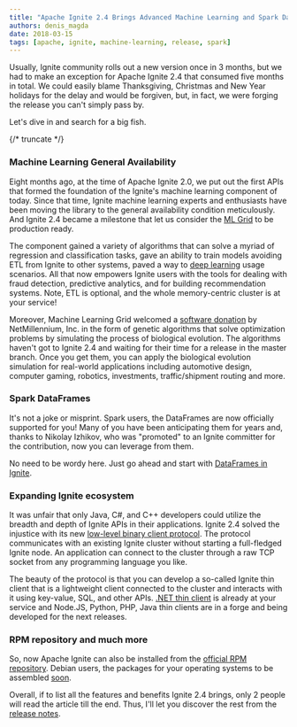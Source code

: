 ```yaml
---
title: "Apache Ignite 2.4 Brings Advanced Machine Learning and Spark DataFrames Capabilities"
authors: denis_magda
date: 2018-03-15
tags: [apache, ignite, machine-learning, release, spark]
---
```


Usually, Ignite community rolls out a new version once in 3 months, but we had to make an exception for Apache Ignite 2.4 that consumed five months in total. We could easily blame Thanksgiving, Christmas and New Year holidays for the delay and would be forgiven, but, in fact, we were forging the release you can't simply pass by.

Let's dive in and search for a big fish.

{/* truncate */}

### Machine Learning General Availability

Eight months ago, at the time of Apache Ignite 2.0, we put out the first APIs that formed the foundation of the Ignite's machine learning component of today. Since that time, Ignite machine learning experts and enthusiasts have been moving the library to the general availability condition meticulously. And Ignite 2.4 became a milestone that let us consider the [ML Grid](https://apacheignite.readme.io/docs/machine-learning) to be production ready.

The component gained a variety of algorithms that can solve a myriad of regression and classification tasks, gave an ability to train models avoiding ETL from Ignite to other systems, paved a way to [deep learning](https://apacheignite.readme.io/docs/multilayer-perceptron) usage scenarios. All that now empowers Ignite users with the tools for dealing with fraud detection, predictive analytics, and for building recommendation systems. Note, ETL is optional, and the whole memory-centric cluster is at your service!

Moreover, Machine Learning Grid welcomed a [software donation](http://incubator.apache.org/ip-clearance/ga-grid-ignite.html) by NetMillennium, Inc. in the form of genetic algorithms that solve optimization problems by simulating the process of biological evolution. The algorithms haven't got to Ignite 2.4 and waiting for their time for a release in the master branch. Once you get them, you can apply the biological evolution simulation for real-world applications including automotive design, computer gaming, robotics, investments, traffic/shipment routing and more.

### Spark DataFrames

It's not a joke or misprint. Spark users, the DataFrames are now officially supported for you! Many of you have been anticipating them for years and, thanks to Nikolay Izhikov, who was "promoted" to an Ignite committer for the contribution, now you can leverage from them.

No need to be wordy here. Just go ahead and start with [DataFrames in Ignite](https://apacheignite-fs.readme.io/docs/ignite-data-frame).

### Expanding Ignite ecosystem

It was unfair that only Java, C#, and C++ developers could utilize the breadth and depth of Ignite APIs in their applications. Ignite 2.4 solved the injustice with its new [low-level binary client protocol](https://apacheignite.readme.io/v2.4/docs/binary-client-protocol). The protocol communicates with an existing Ignite cluster without starting a full-fledged Ignite node. An application can connect to the cluster through a raw TCP socket from any programming language you like.

The beauty of the protocol is that you can develop a so-called Ignite thin client that is a lightweight client connected to the cluster and interacts with it using key-value, SQL, and other APIs. [.NET thin client](https://apacheignite-net.readme.io/docs/thin-client) is already at your service and Node.JS, Python, PHP, Java thin clients are in a forge and being developed for the next releases.

### RPM repository and much more

So, now Apache Ignite can also be installed from the [official RPM repository](https://www.apache.org/dist/ignite/rpm). Debian users, the packages for your operating systems to be assembled [soon](https://cwiki.apache.org/confluence/display/IGNITE/IEP-11%3A+Introduce+Apache+Ignite+delivery+in+RPM+and+DEB+packages).

Overall, if to list all the features and benefits Ignite 2.4 brings, only 2 people will read the article till the end. Thus, I'll let you discover the rest from the [release notes](https://ignite.apache.org/releases/ignite2/2.4.0/release_notes.html).
